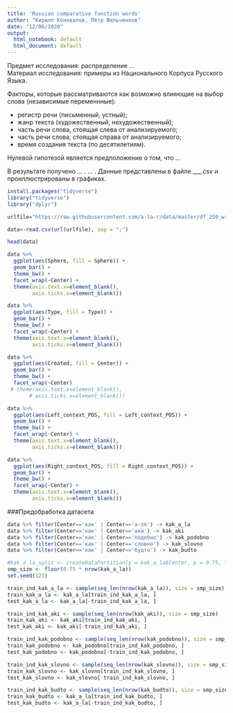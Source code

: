 ```yaml
---
title: 'Russian comparative function words'
author: "Кирилл Коновалов, Пётр Фильченков"
date: "12/06/2020"
output:
  html_notebook: default
  html_document: default
---
```


Предмет исследования: распределение ...   
Материал исследования: примеры из Национального Корпуса Русского Языка.

Факторы, которые рассматриваются как возможно влияющие на выбор слова (независимые переменнные):

- регистр речи (письменный, устный);   
- жанр текста (художественный, нехудожественный);   
- часть речи слова, стоящая слева от анализируемого;  
- часть речи слова, стоящая справа от анализируемого;   
- время создания текста (по десятилетиям). 

Нулевой гипотезой является предположение о том, что ... 

В результате получено ... .  ... . Данные представлены в файле ___.csv и проиллюстрированы в графиках.

```r
install.packages("tidyverse")
library("tidyverse")
library("dplyr")
```

```r
urlfile="https://raw.githubusercontent.com/a-la-r/data/master/df_250_wr.csv"

data<-read.csv(url(urlfile), sep = ";")
```

```r
head(data)
```

```r
data %>%
  ggplot(aes(Sphere, fill = Sphere)) + 
  geom_bar() +
  theme_bw() + 
  facet_wrap(~Center) +
  theme(axis.text.x=element_blank(),
        axis.ticks.x=element_blank())
```

```r
data %>%
  ggplot(aes(Type, fill = Type)) + 
  geom_bar() +
  theme_bw() +
  facet_wrap(~Center) +
  theme(axis.text.x=element_blank(),
        axis.ticks.x=element_blank())
```

```r
data %>%
  ggplot(aes(Created, fill = Center)) + 
  geom_bar() +
  theme_bw() +
  facet_wrap(~Center) 
 # theme(axis.text.x=element_blank(),
       # axis.ticks.x=element_blank())
```

```r
data %>%
  ggplot(aes(Left_context_POS, fill = Left_context_POS)) + 
  geom_bar() +
  theme_bw() +
  facet_wrap(~Center) +
  theme(axis.text.x=element_blank(),
        axis.ticks.x=element_blank())
```

```r
data %>%
  ggplot(aes(Right_context_POS, fill = Right_context_POS)) + 
  geom_bar() +
  theme_bw() +
  facet_wrap(~Center) +
  theme(axis.text.x=element_blank(),
        axis.ticks.x=element_blank())
```

###Предобработка датасета

```r
data %>% filter(Center=='как' | Center=='а-ля') -> kak_a_la
data %>% filter(Center=='как' | Center=='аки') -> kak_aki
data %>% filter(Center=='как' | Center=='подобно') -> kak_podobno
data %>% filter(Center=='как' | Center=='словно') -> kak_slovno
data %>% filter(Center=='как' | Center=='будто') -> kak_budto

#kak_a_la_split <- createDataPartition(y = kak_a_la$Center, p = 0.75, list = FALSE)
smp_size <- floor(0.75 * nrow(kak_a_la))
set.seed(123)

train_ind_kak_a_la <- sample(seq_len(nrow(kak_a_la)), size = smp_size)
train_kak_a_la <- kak_a_la[train_ind_kak_a_la, ]
test_kak_a_la <- kak_a_la[-train_ind_kak_a_la, ]

train_ind_kak_aki <- sample(seq_len(nrow(kak_aki)), size = smp_size)
train_kak_aki <- kak_aki[train_ind_kak_aki, ]
test_kak_aki <- kak_aki[-train_ind_kak_aki, ]

train_ind_kak_podobno <- sample(seq_len(nrow(kak_podobno)), size = smp_size)
train_kak_podobno <- kak_podobno[train_ind_kak_podobno, ]
test_kak_podobno <- kak_podobno[-train_ind_kak_podobno, ]

train_ind_kak_slovno <- sample(seq_len(nrow(kak_slovno)), size = smp_size)
train_kak_slovno <- kak_slovno[train_ind_kak_slovno, ]
test_kak_slovno <- kak_slovno[-train_ind_kak_slovno, ]

train_ind_kak_budto <- sample(seq_len(nrow(kak_budto)), size = smp_size)
train_kak_budto <- kak_a_la[train_ind_kak_budto, ]
test_kak_budto <- kak_a_la[-train_ind_kak_budto, ]

```

